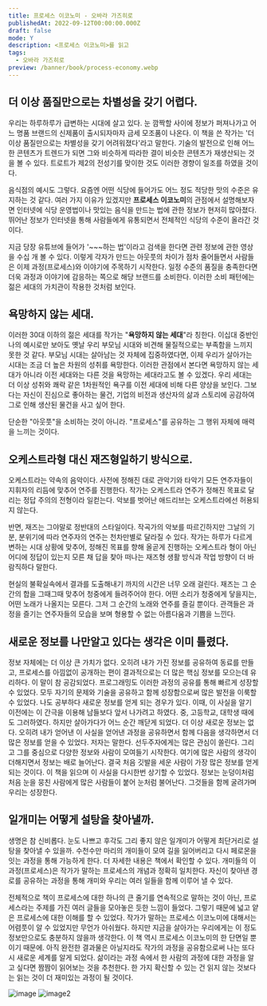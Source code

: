 ```yaml
---
title: 프로세스 이코노미 - 오바라 가즈히로
publishedAt: 2022-09-12T00:00:00.000Z
draft: false
mode: Y
description: <프로세스 이코노미>를 읽고
tags:
  - 오바라 가즈히로
preview: /banner/book/process-economy.webp
---
```


<Youtube id="3GIuoo_z0xQ" />

## 더 이상 품질만으로는 차별성을 갖기 어렵다.

우리는 하루하루가 급변하는 시대에 살고 있다. 눈 깜짝할 사이에 정보가 퍼져나가고 어느 명품 브랜드의 신제품이 출시되자마자 금세 모조품이 나온다.
이 책을 쓴 작가는 '더 이상 품질만으로는 차별성을 갖기 어려워졌다'라고 말한다.
기술의 발전으로 인해 어느 한 콘텐츠가 트렌드가 되면 그와 비슷하게 따라한 결이 비슷한 콘텐츠가 재생산되는 것을 볼 수 있다.
트로트가 제2의 전성기를 맞이한 것도 이러한 경향이 일조를 하였을 것이다.

음식점의 예시도 그렇다. 요즘엔 어떤 식당에 들어가도 어느 정도 적당한 맛의 수준은 유지하는 것 같다. 여러 가지 이유가 있겠지만 **프로세스 이코노미**의 관점에서 설명해보자면 인터넷에 식당 운영법이나 맛있는 음식을 만드는 법에 관한 정보가 현저히 많아졌다.
뛰어난 정보가 인터넷을 통해 사람들에게 유통되면서 전체적인 식당의 수준이 올라간 것이다.

지금 당장 유튜브에 들어가 '~~~하는 법'이라고 검색을 한다면 관련 정보에 관한 영상을 수십 개 볼 수 있다.
이렇게 각자가 만드는 아웃풋의 차이가 점차 줄어들면서 사람들은 이제 과정(프로세스)와 이야기에 주목하기 시작한다.
일정 수준의 품질을 충족한다면 더욱 과정과 이야기에 감응하는 쪽으로 해당 브랜드를 소비한다.
이러한 소비 패턴에는 젊은 세대의 가치관이 작용한 것처럼 보인다.

## 욕망하지 않는 세대.

이러한 30대 이하의 젊은 세대를 작가는 "**욕망하지 않는 세대**"라 칭한다.
이십대 중반인 나의 예시로만 보아도 옛날 우리 부모님 시대와 비견해 물질적으로는 부족함을 느끼지 못한 것 같다.
부모님 시대는 살아남는 것 자체에 집중하였다면, 이제 우리가 살아가는 시대는 조금 더 높은 차원의 성취를 욕망한다.
이러한 관점에서 본다면 욕망하지 않는 세대가 아니라 이전 세대와는 다른 것을 욕망하는 세대라고도 볼 수 있겠다.
우리 세대는 더 이상 성취와 쾌락 같은 1차원적인 욕구를 이전 세대에 비해 다른 양상을 보인다.
그보다는 자신이 진심으로 좋아하는 물건, 기업의 비전과 생산자의 삶과 스토리에 공감하여 그로 인해 생산된 물건을 사고 싶어 한다.

<Callout type="info">
  단순한 "아웃풋"을 소비하는 것이 아니라. "프로세스"를 공유하는 그 행위 자체에 매력을 느끼는 것이다.
</Callout>

## 오케스트라형 대신 재즈형일하기 방식으로.

오케스트라는 약속의 음악이다. 사전에 정해진 대로 관악기와 타악기 모든 연주자들이 지휘자의 리듬에 맞추어 연주를 진행한다. 작가는 오케스트라 연주가 정해진 목표로 달리는 정답 주의의 전형이라 일컫는다. 악보를 벗어난 애드리브는 오케스트라에선 허용되지 않는다.

반면, 재즈는 그야말로 정반대의 스타일이다. 작곡가의 악보를 따르긴하지만 그날의 기분, 분위기에 따라 연주자의 연주는 천차만별로 달라질 수 있다. 작가는 하루가 다르게 변하는 시대 상황에 맞추어, 정해진 목표를 향해 올곧게 진행하는 오케스트라 형이 아닌 어디에 정답이 있는지 모른 채 답을 찾아 떠나는 재즈형 생활 방식과 작업 방향이 더 바람직하다 말한다.

현실의 불확실속에서 결과를 도출해내기 까지의 시간은 너무 오래 걸린다. 재즈는 그 순간의 합을 그때그때 맞추어 청중에게 들려주어야 한다. 어떤 소리가 청중에게 닿을지는, 어떤 노래가 나올지는 모른다. 그저 그 순간의 노래와 연주를 즐길 뿐이다. 관객들은 과정을 즐기는 연주자들의 모습을 보며 형용할 수 없는 아름다움과 기쁨을 느낀다.

## 새로운 정보를 나만알고 있다는 생각은 이미 틀렸다.

<Callout type="info">
  정보 자체에는 더 이상 큰 가치가 없다. 오히려 내가 가진 정보를 공유하여 동료를 만들고, 프로세스를
  아낌없이 공개하는 편이 결과적으로는 더 많은 핵심 정보를 모으는데 유리하다.
</Callout>
이 말이 참 공감되었다. 프로그래밍도 이러한 과정의 공유를 통해 빠르게 성장할 수 있었다. 모두 자기의
문제와 기술을 공유하고 함께 성장함으로써 많은 발전을 이룩할 수 있었다. 나도 공부하다 새로운 정보를
얻게 되는 경우가 있다. 이때, 이 사실을 알기 이전에는 이 간극을 이용해 남들보다 앞서 나가려고 하였다.
중, 고등학교, 대학생 때에도 그러하였다. 하지만 살아가다가 어느 순간 깨닫게 되었다. 더 이상 새로운
정보는 없다. 오히려 내가 얻어낸 이 사실을 얻어낸 과정을 공유하면서 함께 다음을 생각하면서 더 많은
정보를 얻을 수 있었다. 저자는 말한다.

<Callout type="info">
  선두주자에게는 많은 관심이 쏠린다. 그리고 그를 중심으로 다양한 정보와 사람이 모여들기 시작한다.
  여기에 많은 사람의 생각이 더해지면서 정보는 배로 늘어난다. 결국 처음 깃발을 세운 사람이 가장 많은
  정보를 얻게 되는 것이다.
</Callout>
이 책을 읽으며 이 사실을 다시한번 상기할 수 있었다. 정보는 눈덩이처럼 처음 눈을 뭉친 사람에게 많은
사람들이 붙어 눈처럼 불어난다. 그것들을 함께 굴려가며 우리는 성장한다.

## 일개미는 어떻게 설탕을 찾아낼까.

생명은 참 신비롭다. 눈도 나쁘고 후각도 그리 좋지 않은 일개미가 어떻게 최단거리로 설탕을 찾아낼 수 있을까. 수천수만 마리의 개미들이 모여 길을 잃어버리고 다시 페로몬을 잇는 과정을 통해 가능하게 한다. 더 자세한 내용은 책에서 확인할 수 있다. 개미들의 이 과정(프로세스)은 작가가 말하는 프로세스의 개념과 정확히 일치한다. 자신이 찾아낸 경로를 공유하는 과정을 통해 개미와 우리는 여러 일들을 함께 이루어 낼 수 있다.

전체적으로 책이 프로세스에 대한 하나의 큰 줄기를 연속적으로 말하는 것이 아닌, 프로세스라는 주제를 가진 여러 글들을 모아놓은 듯한 느낌이 들었다. 그렇기 때문에 넓고 얕은 프로세스에 대한 이해를 할 수 있었다. 작가가 말하는 프로세스 이코노미에 대해서는 어렴풋이 알 수 있었지만 무언가 아쉬웠다. 하지만 지금을 살아가는 우리에게는 이 정도 정보만으로도 충분하지 않을까 생각한다. 이 책 역시 프로세스 이코노미의 한 단면일 뿐이기 때문에. 아직 완전한 결과물은 아닐지라도 작가의 과정을 공유함으로써 나는 또다시 새로운 세계를 알게 되었다. 삶이라는 과정 속에서 한 사람의 과정에 대한 과정을 알고 싶다면 짬짬이 읽어보는 것을 추천한다. 한 가지 확신할 수 있는 건 읽지 않는 것보다는 읽는 것이 더 재미있는 과정이 될 것이다.

<Parallel>![image](./image.webp) ![image2](./image2.webp)</Parallel>
